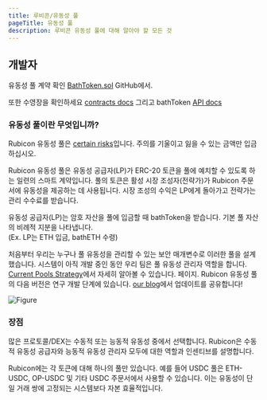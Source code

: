 ```yaml
---
title: 루비콘/유동성 풀
pageTitle: 유동성 풀
description: 루비콘 유동성 풀에 대해 알아야 할 모든 것
---
```


## 개발자

유동성 풀 계약 확인 [BathToken.sol](https://github.com/RubiconDeFi/rubicon-protocol-v1/blob/master/contracts/rubiconPools/BathToken.sol) GitHub에서.

또한 수영장을 확인하세요 [contracts docs](/docs/protocol/rubicon-pools/rubicon-pools) 그리고 bathToken [API docs](/docs/api/subgraphs/bathtoken-api)

### 유동성 풀이란 무엇입니까?

Rubicon 유동성 풀은 [certain risks](/docs/protocol/rubicon-pools/risks)입니다. 주의를 기울이고 잃을 수 있는 금액만 입금하십시오.

Rubicon 유동성 풀은 유동성 공급자(LP)가 ERC-20 토큰을 풀에 예치할 수 있도록 하는 일련의 스마트 계약입니다. 풀의 토큰은 활성 시장 조성자(전략가)가 Rubicon 주문서에 유동성을 제공하는 데 사용됩니다. 시장 조성의 수익은 LP에게 돌아가고 전략가는 관리 수수료를 받습니다.

유동성 공급자(LP)는 암호 자산을 풀에 입금할 때 bathToken을 받습니다. 기본 풀 자산의 비례적 지분을 나타냅니다.\
(Ex. LP는 ETH 입금, bathETH ​​수령)

처음부터 우리는 누구나 풀 유동성을 관리할 수 있는 보안 매개변수로 이러한 풀을 설계했습니다. 시스템이 아직 개발 중인 동안 우리 팀은 풀 유동성 관리자 역할을 합니다. [Current Pools Strategy](/docs/guides/liquidity-pools/current-pools-strategy)에서 자세히 알아볼 수 있습니다. 페이지. Rubicon 유동성 풀의 다음 버전은 연구 개발 단계에 있습니다. [our blog](https://mirror.xyz/rubicon.eth)에서 업데이트를 공유합니다!

![Figure](/assets/image(3).png)

### 장점

많은 프로토콜/DEX는 수동적 또는 능동적 유동성 중에서 선택합니다. Rubicon은 수동적 유동성 공급자와 능동적 유동성 관리자 모두에 대한 역할과 인센티브를 설명합니다.

Rubicon에는 각 토큰에 대해 하나의 풀만 있습니다. 예를 들어 USDC 풀은 ETH-USDC, OP-USDC 및 기타 USDC 주문서에서 사용할 수 있습니다. 이는 유동성이 단일 거래 쌍에 고정되는 시스템보다 자본 효율적입니다.